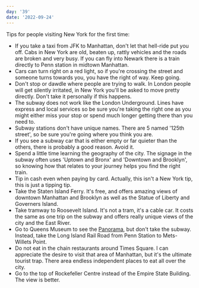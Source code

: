 ```yaml
---
day: '39'
date: '2022-09-24'
---
```


Tips for people visiting New York for the first time:

- If you take a taxi from JFK to Manhattan, don't let that hell-ride put you off. Cabs in New York are old, beaten up, rattly vehicles and the roads are broken and very busy. If you can fly into Newark there is a train directly to Penn station in midtown Manhattan.
- Cars can turn right on a red light, so if you're crossing the street and someone turns towards you, you have the right of way. Keep going.
- Don't stop or dawdle where people are trying to walk. In London people will get silently irritated, in New York you'll be asked to move pretty directly. Don't take it personally if this happens.
- The subway does not work like the London Underground. Lines have express and local services so be sure you're taking the right one as you might either miss your stop or spend much longer getting there than you need to.
- Subway stations don't have unique names. There are 5 named '125th street', so be sure you're going where you think you are.
- If you see a subway car that is either empty or far quieter than the others, there is probably a good reason. Avoid it.
- Spend a little time learning the geography of the city. The signage in the subway often uses 'Uptown and Bronx' and 'Downtown and Brooklyn', so knowing how that relates to your journey helps you find the right train.
- Tip in cash even when paying by card. Actually, this isn't a New York tip, this is just a tipping tip.
- Take the Staten Island Ferry. It's free, and offers amazing views of downtown Manhattan and Brooklyn as well as the Statue of Liberty and Governers Island.
- Take tramway to Roosevelt Island. It's not a tram, it's a cable car. It costs the same as one trip on the subway and offers really unique views of the city and the East River.
- Go to Queens Museum to see the [Panorama](https://queensmuseum.org/2013/10/panorama-of-the-city-of-new-york), but don't take the subway. Instead, take the Long Island Rail Road from Penn Station to Mets-Willets Point.
- Do not eat in the chain restaurants around Times Square. I can appreciate the desire to visit that area of Manhattan, but it's the ultimate tourist trap. There area endless independent places to eat all over the city.
- Go to the top of Rockefeller Centre instead of the Empire State Building. The view is better.
